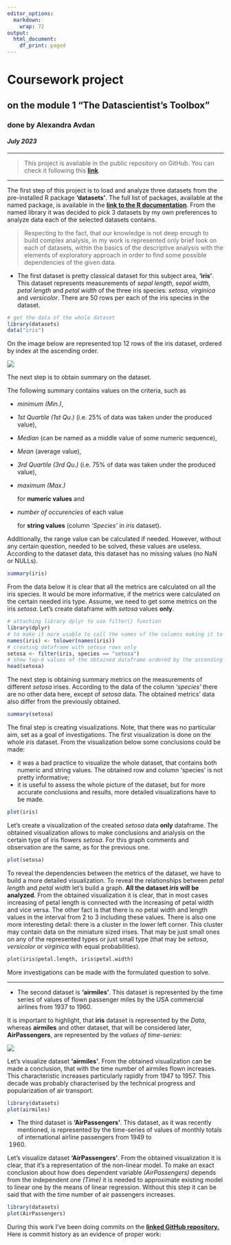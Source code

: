 ```yaml
---
editor_options:
  markdown:
    wrap: 72
output:
  html_document:
    df_print: paged
---
```


# Coursework project

## on the module 1 "The Datascientist's Toolbox"

### **done by Alexandra Avdan**

#### *July 2023*

------------------------------------------------------------------------

> This project is available in the public repository on GitHub. You can
> check it following this
> [**link**](https://github.com/AlexashaSova/module1_coursework_avdan.git).

------------------------------------------------------------------------

The first step of this project is to load and analyze three datasets from the pre-installed R package **'datasets'**. The full list of packages, available at the named package, is available in the
[**link to the R documentation**](https://stat.ethz.ch/R-manual/R-devel/library/datasets/html/00Index.html). From the named library it was decided to pick 3 datasets by my own preferences to analyze data each of the selected datasets contains.

> Respecting to the fact, that our knowledge is not deep enough to build
> complex analysis, in my work is represented only brief look on each of
> datasets, within the basics of the descriptive analysis with the elements
> of exploratory approach in order to find some possible dependencies of
> the given data.

-   The first dataset is pretty classical dataset for this subject area,
    **'iris'**. This dataset represents measurements of *sepal length*,
    *sepal width*, *petal length* and *petal width* of the three iris species:
    *setosa*, *virginica* and *versicolor*. There are 50 rows per each
    of the iris species in the dataset.

```r
# get the data of the whole dataset
library(datasets)
data("iris")
```

On the image below are represented top 12 rows of the iris dataset,
ordered by index at the ascending order.

![](images/iris_dataset.jpg)

The next step is to obtain summary on the dataset.

The following summary contains values on the criteria, such as

-   *minimum (Min.)*,

-   *1st Quartile (1st Qu.)* (i.e. 25% of data was taken under the
    produced value),

-   *Median* (can be named as a middle value of some numeric sequence),

-   *Mean* (average value),

-   *3rd Quartile (3rd Qu.)* (i.e. 75% of data was taken under the
    produced value),

-   *maximum (Max.)*

    for **numeric values** and

-   *number of occurencies* of each value

    for **string values** (column *'Species'* in *iris* dataset).

Additionally, the range value can be calculated if needed. 
However, without any certain question, needed to be solved, these values are useless. According to the dataset data, this dataset has no missing values (no NaN or NULLs).

```r
summary(iris)
```

From the data below it is clear that all the metrics are calculated on
all the iris species. It would be more informative, if the metrics were
calculated on the certain needed iris type. 
Assume, we need to get some metrics on the iris *setosa*. Let's create dataframe with *setosa* values **only**.

```r
# attaching library dplyr to use filter() function
library(dplyr)
# to make it more usable to call the names of the columns making it to lowercase 
names(iris) <- tolower(names(iris))
# creating dataframe with setosa rows only
setosa <- filter(iris, species == "setosa")
# show top-6 values of the obtained dataframe ordered by the ascending of the index
head(setosa)
```

The next step is obtaining summary metrics on the measurements of
different *setosa* irises. According to the data of the column
*'species'* there are no other data here, except of *setosa* data. The
obtained metrics' data also differ from the previously obtained.

```r
summary(setosa)
```

The final step is creating visualizations. Note, that there was no
particular aim, set as a goal of investigations. 
The first visualization is done on the whole *iris* dataset. From the visualization below some conclusions could be made:

-   it was a bad practice to visualize the whole dataset, that contains
    both numeric and string values. The obtained row and column
    'species' is not pretty informative;
-   it is useful to assess the whole picture of the dataset, but for
    more accurate conclusions and results, more detailed visualizations
    have to be made.

```r
plot(iris)
```

Let's create a visualization of the created *setosa* data **only**
dataframe. The obtained visualization allows to make conclusions and
analysis on the certain type of iris flowers *setosa*. For this graph
comments and observation are the same, as for the previous one.

```r
plot(setosa)
```

To reveal the dependencies between the metrics of the dataset, we have
to build a more detailed visualization. To reveal the relationships
between *petal length* and *petal width* let's build a graph. 
**All the dataset *iris* will be analyzed**. 
From the obtained visualization it is clear, that in most cases increasing of petal length is connected with the increasing of petal width and vice versa. The other fact is that
there is no petal width and length values in the interval from 2 to 3
including these values. There is also one more interesting detail: there
is a cluster in the lower left corner. This cluster may contain data on
the miniature sized irises. That may be just small ones on any of the
represented types or just small type (that may be *setosa*, *versicolor*
or *virginica* with equal probabilities).

```r
plot(iris$petal.length, iris$petal.width)
```

More investigations can be made with the formulated question to solve.

------------------------------------------------------------------------

-   The second dataset is **'airmiles'**. This dataset is represented by
    the time series of values of flown passenger miles by the USA
    commercial airlines from 1937 to 1960.

It is important to highlight, that **iris** dataset is represented by
the *Data*, whereas **airmiles** and other dataset, that will be considered
later, **AirPassengers**, are represented by the *values of time-series*:

![](images/airmiles_dataset.jpg)

Let's visualize dataset **'airmiles'**. From the obtained visualization
can be made a conclusion, that with the time number of airmiles flown
increases. This characteristic increases particularly rapidly from 1947
to 1957. This decade was probably characterised by the technical
progress and popularization of air transport.

```r
library(datasets)
plot(airmiles)
```

-   The third dataset is **'AirPassengers'**. This dataset, as it was
    recently mentioned, is represented by the time-series of values of
    monthly totals of international airline passengers from 1949 to
    1960. 

Let's visualize dataset **'AirPassengers'**. From the obtained
visualization it is clear, that it's a representation of the non-linear
model. To make an exact conclusion about how does dependent
variable *(AirPassengers)* depends from the independent one *(Time)* it is
needed to approximate existing model to linear one by the means of
linear regression. Without this step it can be said that with the time
number of air passengers increases.

```r
library(datasets)
plot(AirPassengers)
```

During this work I've been doing commits on the [**linked GitHub repository.**](https://github.com/AlexashaSova/module1_coursework_avdan.git)
Here is commit history as an evidence of proper work:

![]()
